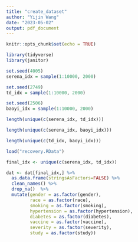 ```yaml
---
title: "create_dataset"
author: "Yijin Wang"
date: "2023-05-02"
output: pdf_document
---
```


```r
knitr::opts_chunk$set(echo = TRUE)
```

```r
library(tidyverse)
library(janitor)
```

```r
set.seed(4005)
serena_idx = sample(1:10000, 2000)

set.seed(2749)
td_idx = sample(1:10000, 2000)

set.seed(2506)
baoyi_idx = sample(1:10000, 2000)

```


```r
length(unique(c(serena_idx, td_idx)))

length(unique(c(serena_idx, baoyi_idx)))

length(unique(c(td_idx, baoyi_idx)))
```

```r
load("recovery.RData")
```

```r
final_idx <- unique(c(serena_idx, td_idx))

dat <- dat[final_idx,] %>%
  as.data.frame(stringsAsFactors=FALSE) %>%
  clean_names() %>%
  drop_na()  %>%
  mutate(gender = as.factor(gender),
         race = as.factor(race),
         smoking = as.factor(smoking),
         hypertension = as.factor(hypertension),
         diabetes = as.factor(diabetes),
         vaccine = as.factor(vaccine),
         severity = as.factor(severity),
         study = as.factor(study))
```

